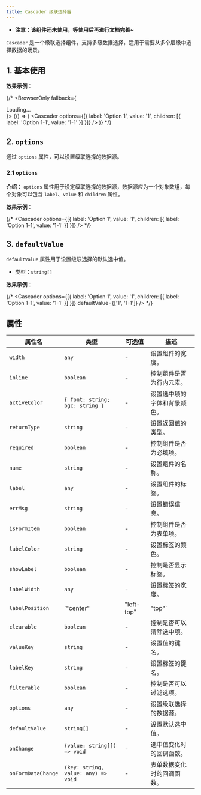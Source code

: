 ```yaml
---
title: Cascader 级联选择器
---
```




* **注意：该组件还未使用，等使用后再进行文档完善~**

`Cascader` 是一个级联选择组件，支持多级数据选择，适用于需要从多个层级中选择数据的场景。

## 1. 基本使用

**效果示例**：

{/* <BrowserOnly fallback={<div>Loading...</div>}>
        {() => (
          <Cascader options={[{ label: 'Option 1', value: '1', children: [{ label: 'Option 1-1', value: '1-1' }] }]} />
        )}
      </BrowserOnly> */}



## 2. `options`

通过 `options` 属性，可以设置级联选择的数据源。

### 2.1 `options`

**介绍**：
`options` 属性用于设定级联选择的数据源，数据源应为一个对象数组，每个对象可以包含 `label`、`value` 和 `children` 属性。

**效果示例**：

{/* <Cascader options={[{ label: 'Option 1', value: '1', children: [{ label: 'Option 1-1', value: '1-1' }] }]} /> */}

## 3. `defaultValue`

`defaultValue` 属性用于设置级联选择的默认选中值。

* 类型：`string[]`

**效果示例**：

{/* <Cascader options={[{ label: 'Option 1', value: '1', children: [{ label: 'Option 1-1', value: '1-1' }] }]} defaultValue={['1', '1-1']} /> */}

## 属性

| 属性名 | 类型 | 可选值 | 描述 |
| ---- | ---- | ---- | ---- |
| `width` | `any` | - | 设置组件的宽度。 |
| `inline` | `boolean` | - | 控制组件是否为行内元素。 |
| `activeColor` | `{ font: string; bgc: string }` | - | 设置选中项的字体和背景颜色。 |
| `returnType` | `string` | - | 设置返回值的类型。 |
| `required` | `boolean` | - | 控制组件是否为必填项。 |
| `name` | `string` | - | 设置组件的名称。 |
| `label` | `any` | - | 设置组件的标签。 |
| `errMsg` | `string` | - | 设置错误信息。 |
| `isFormItem` | `boolean` | - | 控制组件是否为表单项。 |
| `labelColor` | `string` | - | 设置标签的颜色。 |
| `showLabel` | `boolean` | - | 控制是否显示标签。 |
| `labelWidth` | `any` | - | 设置标签的宽度。 |
| `labelPosition` | `"center" | "left-top" | "top"` | - | 设置标签的位置。 |
| `clearable` | `boolean` | - | 控制是否可以清除选中项。 |
| `valueKey` | `string` | - | 设置值的键名。 |
| `labelKey` | `string` | - | 设置标签的键名。 |
| `filterable` | `boolean` | - | 控制是否可以过滤选项。 |
| `options` | `any` | - | 设置级联选择的数据源。 |
| `defaultValue` | `string[]` | - | 设置默认选中值。 |
| `onChange` | `(value: string[]) => void` | - | 选中值变化时的回调函数。 |
| `onFormDataChange` | `(key: string, value: any) => void` | - | 表单数据变化时的回调函数。 |
